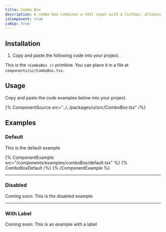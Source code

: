 ```yaml
---
title: Combo Box
description: A combo box combines a text input with a listbox, allowing users to filter a list of options to items matching a query.
isComponent: true
isWip: true
---
```


## Installation

1. Copy and paste the following code into your project.

This is the `<ComboBox />` primitive. You can place it in a file at `components/ui/ComboBox.tsx`.

## Usage

Copy and paste the code examples below into your project.

{% ComponentSource src="../../packages/ui/src/ComboBox.tsx" /%}

## Examples

### Default

This is the default example

{% ComponentExample src="/components/examples/comboBox/default.tsx" %}
{% ComboBoxDefault /%}
{% /ComponentExample %}

---

### Disabled

Coming soon: This is the disabled example

<!-- TODO -->

---

### With Label

Coming soon: This is an example with a label

<!-- TODO -->
